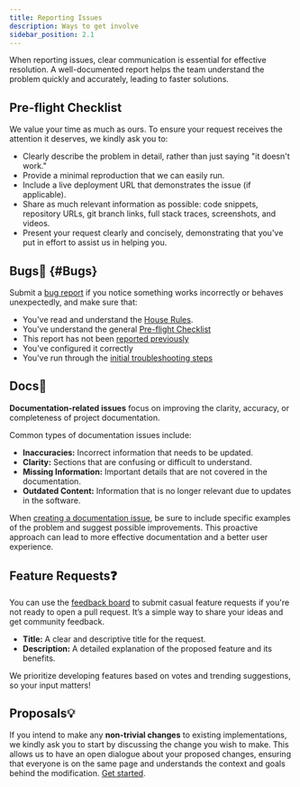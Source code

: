 ```yaml
---
title: Reporting Issues
description: Ways to get involve
sidebar_position: 2.1
---
```



<!-- All project participants should follow these guidelines on their journey to making more meaningful contributions:

- Follow the existing code style and formatting conventions.
- Keep your changes focused and atomic, addressing one issue per PR.
- Write clear and concise commit messages and PR descriptions.
- Test your changes thoroughly and ensure they don't introduce any regressions.
- Be respectful and considerate towards other contributors. -->


When reporting issues, clear communication is essential for effective resolution. A well-documented report helps the team understand the problem quickly and accurately, leading to faster solutions. 

## Pre-flight Checklist

We value your time as much as ours. To ensure your request receives the attention it deserves, we kindly ask you to:

- Clearly describe the problem in detail, rather than just saying "it doesn't work."
- Provide a minimal reproduction that we can easily run.
- Include a live deployment URL that demonstrates the issue (if applicable).
- Share as much relevant information as possible: code snippets, repository URLs, git branch links, full stack traces, screenshots, and videos.
- Present your request clearly and concisely, demonstrating that you've put in effort to assist us in helping you.


## Bugs🐛 {#Bugs}
Submit a [bug report](https://github.com/mkeithX/mkeithx.github.io/issues/new?template=bug.yml) if you notice something works incorrectly or behaves unexpectedly, and make sure that:

- You've read and understand the [House Rules](/community#house-rules).
- You've understand the general [Pre-flight Checklist](#pre-flight-checklist)
- This report has not been [reported previously](https://github.com/mkeithX/mkeithx.github.io/issues)
- You've configured it correctly
- You've run through the [initial troubleshooting steps](/community/issue/style-guide/troubleshoot)


## Docs📒

**Documentation-related issues** focus on improving the clarity, accuracy, or completeness of project documentation. 

Common types of documentation issues include:

- **Inaccuracies:** Incorrect information that needs to be updated.
- **Clarity:** Sections that are confusing or difficult to understand.
- **Missing Information:** Important details that are not covered in the documentation.
- **Outdated Content:** Information that is no longer relevant due to updates in the software.

When [creating a documentation issue](https://github.com/mkeithX/mkeithx.github.io/issues/new?template=documentation.yml), be sure to include specific examples of the problem and suggest possible improvements. This proactive approach can lead to more effective documentation and a better user experience.

## Feature Requests❓
You can use the [feedback board](/feature-requests) to submit casual feature requests if you're not ready to open a pull request. It’s a simple way to share your ideas and get community feedback.

- **Title:** A clear and descriptive title for the request.
- **Description:** A detailed explanation of the proposed feature and its benefits.

We prioritize developing features based on votes and trending suggestions, so your input matters!

## Proposals💡

If you intend to make any **non-trivial changes** to existing implementations,  we kindly ask you to start by discussing the change you wish to make. This allows us to have an open dialogue about your proposed changes, ensuring that everyone is on the same page and understands the context and goals behind the modification. [Get started](https://forms.office.com/r/sQBiMJ8bQ3).
